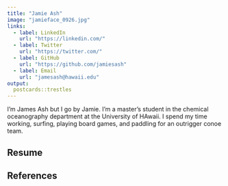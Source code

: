 ```yaml
---
title: "Jamie Ash"
image: "jamieface_0926.jpg"
links:
  - label: LinkedIn
    url: "https://linkedin.com/"
  - label: Twitter
    url: "https://twitter.com/"
  - label: GitHub
    url: "https://github.com/jamiesash"
  - label: Email
    url: "jamesash@hawaii.edu"
output:
  postcards::trestles
---
```

 
I'm James Ash but I go by Jamie. I'm a master's student in the chemical oceanography
department at the University of HAwaii. I spend my time working, surfing, 
playing board games, and paddling for an outrigger conoe team. 

## Resume


## References

